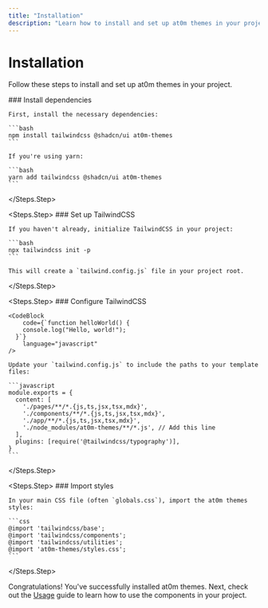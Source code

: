 ```yaml
---
title: "Installation"
description: "Learn how to install and set up at0m themes in your project"
---
```



# Installation

Follow these steps to install and set up at0m themes in your project.

<Steps>
  <Steps.Step>
    ### Install dependencies

    First, install the necessary dependencies:

    ```bash
    npm install tailwindcss @shadcn/ui at0m-themes
    ```

    If you're using yarn:

    ```bash
    yarn add tailwindcss @shadcn/ui at0m-themes
    ```
  </Steps.Step>

  <Steps.Step>
    ### Set up TailwindCSS

    If you haven't already, initialize TailwindCSS in your project:

    ```bash
    npx tailwindcss init -p
    ```

    This will create a `tailwind.config.js` file in your project root.
  </Steps.Step>

  <Steps.Step>
    ### Configure TailwindCSS

    <CodeBlock
        code={`function helloWorld() {
        console.log("Hello, world!");
      }`}
        language="javascript"
    />

    Update your `tailwind.config.js` to include the paths to your template files:

    ```javascript
    module.exports = {
      content: [
        './pages/**/*.{js,ts,jsx,tsx,mdx}',
        './components/**/*.{js,ts,jsx,tsx,mdx}',
        './app/**/*.{js,ts,jsx,tsx,mdx}',
        './node_modules/at0m-themes/**/*.js', // Add this line
      ],
      plugins: [require('@tailwindcss/typography')],
    }
    ```
  </Steps.Step>

  <Steps.Step>
    ### Import styles

    In your main CSS file (often `globals.css`), import the at0m themes styles:

    ```css
    @import 'tailwindcss/base';
    @import 'tailwindcss/components';
    @import 'tailwindcss/utilities';
    @import 'at0m-themes/styles.css';
    ```
  </Steps.Step>
</Steps>

Congratulations! You've successfully installed at0m themes. Next, check out the [Usage](/usage) guide to learn how to use the components in your project.